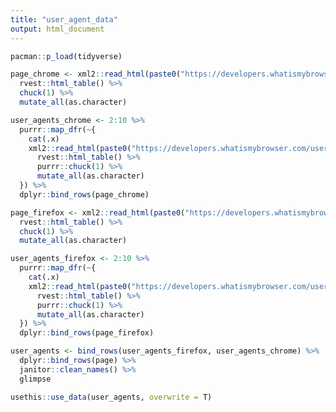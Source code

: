 ```yaml
---
title: "user_agent_data"
output: html_document
---
```


```r
pacman::p_load(tidyverse)

page_chrome <- xml2::read_html(paste0("https://developers.whatismybrowser.com/useragents/explore/software_name/chrome/")) %>%
  rvest::html_table() %>% 
  chuck(1) %>%
  mutate_all(as.character) 

user_agents_chrome <- 2:10 %>%
  purrr::map_dfr(~{
    cat(.x)
    xml2::read_html(paste0("https://developers.whatismybrowser.com/useragents/explore/software_name/chrome/", .x)) %>%
      rvest::html_table() %>% 
      purrr::chuck(1) %>%
      mutate_all(as.character) 
  }) %>%
  dplyr::bind_rows(page_chrome)

page_firefox <- xml2::read_html(paste0("https://developers.whatismybrowser.com/useragents/explore/software_name/firefox/")) %>%
  rvest::html_table() %>% 
  chuck(1) %>%
  mutate_all(as.character) 

user_agents_firefox <- 2:10 %>%
  purrr::map_dfr(~{
    cat(.x)
    xml2::read_html(paste0("https://developers.whatismybrowser.com/useragents/explore/software_name/firefox/", .x)) %>%
      rvest::html_table() %>% 
      purrr::chuck(1) %>%
      mutate_all(as.character) 
  }) %>%
  dplyr::bind_rows(page_firefox)

user_agents <- bind_rows(user_agents_firefox, user_agents_chrome) %>%
  dplyr::bind_rows(page) %>%
  janitor::clean_names() %>%
  glimpse

usethis::use_data(user_agents, overwrite = T)
```

